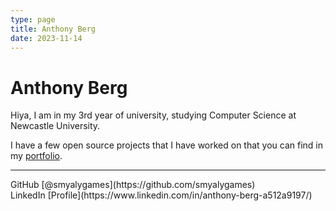 ```yaml
---
type: page
title: Anthony Berg
date: 2023-11-14
---
```


# Anthony Berg

Hiya, I am in my 3rd year of university, studying Computer Science at Newcastle University.

I have a few open source projects that I have worked on that you can find in my [portfolio](/projects).

---

<div>
  GitHub [@smyalygames](https://github.com/smyalygames)
    <br />
  LinkedIn [Profile](https://www.linkedin.com/in/anthony-berg-a512a9197/)
</div>
